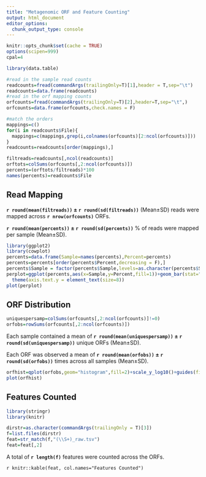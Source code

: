 ```yaml
---
title: "Metagenomic ORF and Feature Counting"
output: html_document
editor_options: 
  chunk_output_type: console
---
```


```r
knitr::opts_chunk$set(cache = TRUE)
options(scipen=999)
cpal=4

library(data.table)

#read in the sample read counts
readcounts=fread(commandArgs(trailingOnly=T)[1],header = T,sep="\t")
readcounts=data.frame(readcounts)
#read in the orf mapping counts
orfcounts=fread(commandArgs(trailingOnly=T)[2],header=T,sep="\t",)
orfcounts=data.frame(orfcounts,check.names = F)

#match the orders
mappings=c()
for(i in readcounts$File){
  mappings=c(mappings,grep(i,colnames(orfcounts)[2:ncol(orfcounts)]))
}
readcounts=readcounts[order(mappings),]

filtreads=readcounts[,ncol(readcounts)]
orftots=colSums(orfcounts[,2:ncol(orfcounts)])
percents=(orftots/filtreads)*100
names(percents)=readcounts$File
```

## Read Mapping

**`r round(mean(filtreads))` $\pm$ `r round(sd(filtreads))`** (Mean$\pm$SD) reads were mapped across **`r nrow(orfcounts)`** ORFs.

**`r round(mean(percents))` $\pm$ `r round(sd(percents))`** % of reads were mapped per sample (Mean$\pm$SD).

```r
library(ggplot2)
library(cowplot)
percents=data.frame(Sample=names(percents),Percent=percents)
percents=percents[order(percents$Percent,decreasing = F),]
percents$Sample = factor(percents$Sample,levels=as.character(percents$Sample))
perplot=ggplot(percents,aes(x=Sample,y=Percent,fill=1))+geom_bar(stat="identity")+coord_flip()+guides(fill=F)+ylab("% Reads Mapped")+
  theme(axis.text.y = element_text(size=8))
plot(perplot)
```

## ORF Distribution

```r
uniquespersamp=colSums(orfcounts[,2:ncol(orfcounts)]!=0)
orfobs=rowSums(orfcounts[,2:ncol(orfcounts)])
```

Each sample contained a mean of **`r round(mean(uniquespersamp))` $\pm$ `r round(sd(uniquespersamp))`** unique ORFs (Mean$\pm$SD).

Each ORF was observed a mean of **`r round(mean(orfobs))` $\pm$ `r round(sd(orfobs))`** times across all samples (Mean$\pm$SD).

```r
orfhist=qplot(orfobs,geom="histogram",fill=2)+scale_y_log10()+guides(fill=F)+ylab("log10(No. ORFs)")+xlab("Tot. No. Observations")
plot(orfhist)
```

## Features Counted

```r
library(stringr)
library(knitr)

dirstr=as.character(commandArgs(trailingOnly = T)[3])
f=list.files(dirstr)
feat=str_match(f,"(\\S+)_raw.tsv")
feat=feat[,2]
```

A total of **`r length(f)`** features were counted across the ORFs.


`r knitr::kable(feat, col.names="Features Counted")`


